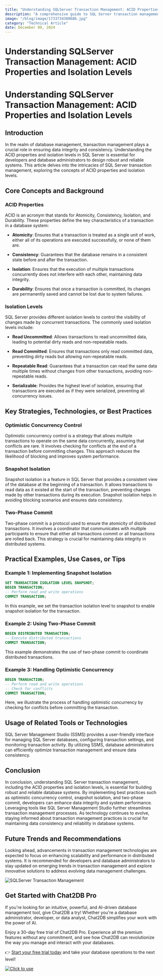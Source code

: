 ```yaml
---
title: "Understanding SQLServer Transaction Management: ACID Properties and Isolation Levels"
description: "A comprehensive guide to SQL Server transaction management, covering ACID properties, isolation levels, and best practices."
image: "/blog/image/1733734380686.jpg"
category: "Technical Article"
date: December 09, 2024
---
```


# Understanding SQLServer Transaction Management: ACID Properties and Isolation Levels

# Understanding SQLServer Transaction Management: ACID Properties and Isolation Levels

## Introduction

In the realm of database management, transaction management plays a crucial role in ensuring data integrity and consistency. Understanding the ACID properties and isolation levels in SQL Server is essential for developers and database administrators to design robust and reliable systems. This article delves into the intricacies of SQL Server transaction management, exploring the concepts of ACID properties and isolation levels.

## Core Concepts and Background

### ACID Properties

ACID is an acronym that stands for Atomicity, Consistency, Isolation, and Durability. These properties define the key characteristics of a transaction in a database system:

- **Atomicity**: Ensures that a transaction is treated as a single unit of work, either all of its operations are executed successfully, or none of them are.

- **Consistency**: Guarantees that the database remains in a consistent state before and after the transaction.

- **Isolation**: Ensures that the execution of multiple transactions concurrently does not interfere with each other, maintaining data integrity.

- **Durability**: Ensures that once a transaction is committed, its changes are permanently saved and cannot be lost due to system failures.

### Isolation Levels

SQL Server provides different isolation levels to control the visibility of changes made by concurrent transactions. The commonly used isolation levels include:

- **Read Uncommitted**: Allows transactions to read uncommitted data, leading to potential dirty reads and non-repeatable reads.

- **Read Committed**: Ensures that transactions only read committed data, preventing dirty reads but allowing non-repeatable reads.

- **Repeatable Read**: Guarantees that a transaction can read the same data multiple times without changes from other transactions, avoiding non-repeatable reads.

- **Serializable**: Provides the highest level of isolation, ensuring that transactions are executed as if they were serialized, preventing all concurrency issues.

## Key Strategies, Technologies, or Best Practices

### Optimistic Concurrency Control

Optimistic concurrency control is a strategy that allows multiple transactions to operate on the same data concurrently, assuming that conflicts are rare. It involves checking for conflicts at the end of a transaction before committing changes. This approach reduces the likelihood of blocking and improves system performance.

### Snapshot Isolation

Snapshot isolation is a feature in SQL Server that provides a consistent view of the database at the beginning of a transaction. It allows transactions to read data as it existed at the start of the transaction, preventing changes made by other transactions during its execution. Snapshot isolation helps in avoiding blocking scenarios and ensures data consistency.

### Two-Phase Commit

Two-phase commit is a protocol used to ensure the atomicity of distributed transactions. It involves a coordinator that communicates with multiple participants to ensure that either all transactions commit or all transactions are rolled back. This strategy is crucial for maintaining data integrity in distributed systems.

## Practical Examples, Use Cases, or Tips

### Example 1: Implementing Snapshot Isolation

```sql
SET TRANSACTION ISOLATION LEVEL SNAPSHOT;
BEGIN TRANSACTION;
-- Perform read and write operations
COMMIT TRANSACTION;
```

In this example, we set the transaction isolation level to snapshot to enable snapshot isolation for the transaction.

### Example 2: Using Two-Phase Commit

```sql
BEGIN DISTRIBUTED TRANSACTION;
-- Execute distributed transactions
COMMIT TRANSACTION;
```

This example demonstrates the use of two-phase commit to coordinate distributed transactions.

### Example 3: Handling Optimistic Concurrency

```sql
BEGIN TRANSACTION;
-- Perform read and write operations
-- Check for conflicts
COMMIT TRANSACTION;
```

Here, we illustrate the process of handling optimistic concurrency by checking for conflicts before committing the transaction.

## Usage of Related Tools or Technologies

SQL Server Management Studio (SSMS) provides a user-friendly interface for managing SQL Server databases, configuring transaction settings, and monitoring transaction activity. By utilizing SSMS, database administrators can efficiently optimize transaction management and ensure data consistency.

## Conclusion

In conclusion, understanding SQL Server transaction management, including the ACID properties and isolation levels, is essential for building robust and reliable database systems. By implementing best practices such as optimistic concurrency control, snapshot isolation, and two-phase commit, developers can enhance data integrity and system performance. Leveraging tools like SQL Server Management Studio further streamlines transaction management processes. As technology continues to evolve, staying informed about transaction management practices is crucial for maintaining data consistency and reliability in database systems.

## Future Trends and Recommendations

Looking ahead, advancements in transaction management technologies are expected to focus on enhancing scalability and performance in distributed systems. It is recommended for developers and database administrators to stay updated on emerging trends in transaction management and explore innovative solutions to address evolving data management challenges.

![SQLServer Transaction Management](https://example.com/sqlserver-transaction-management.jpg)

## Get Started with Chat2DB Pro

If you're looking for an intuitive, powerful, and AI-driven database management tool, give Chat2DB a try! Whether you're a database administrator, developer, or data analyst, Chat2DB simplifies your work with the power of AI.

Enjoy a 30-day free trial of Chat2DB Pro. Experience all the premium features without any commitment, and see how Chat2DB can revolutionize the way you manage and interact with your databases.

👉 [Start your free trial today](https://chat2db.ai/pricing) and take your database operations to the next level!


[![Click to use](/image/blog/bg/chat2db.jpg)](https://chat2db.ai/)
